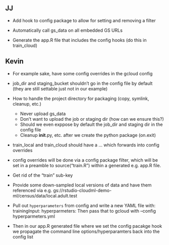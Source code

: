
## JJ

- Add hook to config package to allow for setting and removing a filter

- Automatically call gs_data on all embedded GS URLs

- Generate the app.R file that includes the config hooks (do this in train_cloud)


## Kevin

- For example sake, have some config overrides in the gcloud config

- job_dir and staging_bucket shouldn't go in the config file by default (they are 
  still settable just not in our example)

- How to handle the project directory for packaging (copy, symlink, cleanup, etc.)
    - Never upload gs_data
    - Don't want to upload the job or staging dir (how can we ensure this?)
    - Should we even exppose by default the job_dir and staging dir in the config file
    - Cleanup __init__.py, etc. after we create the python package (on.exit)
    
- train_local and train_cloud should have a ... which forwards into config overrides

- config overrides will be done via a config package filter, which will be set
  in a preamble to source("train.R") within a generated e.g. app.R file.
  
- Get rid of the "train" sub-key

- Provide some down-sampled local versions of data and have them referenced via e.g.
  gs://rstudio-cloudml-demo-ml/census/data/local.adult.test
  
- Pull out `hyperparameters` from config and write a new YAML file with:
    trainingInput:
       hyperparmeters:
  Then pass that to gcloud with --config hyperparmeters.yml
  
- Then in our app.R generated file where we set the config pacakge hook we 
  propagate the command line options/hyperparamters back into the config list
  

       
       

